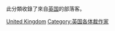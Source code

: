 此分類收錄了來自[[英国|英国]]的部落客。
{{Portal|英國}}
{{Commons category|Bloggers from the United Kingdom}}

[[Category:各國部落客|United Kingdom]]
[[Category:英国各体裁作家|Category:英国各体裁作家]]